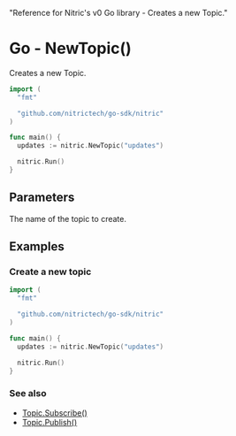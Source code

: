   "Reference for Nitric's v0 Go library - Creates a new Topic."

# Go - NewTopic()

Creates a new Topic.

```go
import (
  "fmt"

  "github.com/nitrictech/go-sdk/nitric"
)

func main() {
  updates := nitric.NewTopic("updates")

  nitric.Run()
}
```

## Parameters

<Properties>
  <Property name="name" required type="string">
    The name of the topic to create.
  </Property>
</Properties>

## Examples

### Create a new topic

```go
import (
  "fmt"

  "github.com/nitrictech/go-sdk/nitric"
)

func main() {
  updates := nitric.NewTopic("updates")

  nitric.Run()
}
```

### See also

- [Topic.Subscribe()](./topic-subscribe)
- [Topic.Publish()](./topic-publish)
